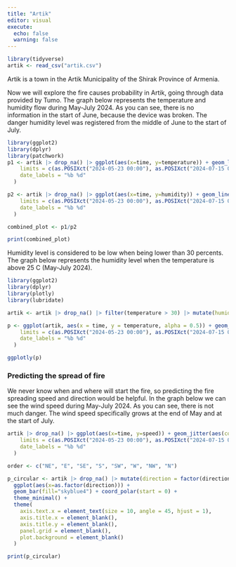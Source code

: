 ```yaml
---
title: "Artik"
editor: visual
execute:
  echo: false
  warning: false
---
```


```r
library(tidyverse)
artik <- read_csv("artik.csv")
```

Artik is a town in the Artik Municipality of the Shirak Province of Armenia.

Now we will explore the fire causes probability in Artik, going through data provided by Tumo. The graph below represents the temperature and humidity flow during May-July 2024. As you can see, there is no information in the start of June, because the device was broken. The danger humidity level was registered from the middle of June to the start of July.

```r
library(ggplot2)
library(dplyr)
library(patchwork)
p1 <- artik |> drop_na() |> ggplot(aes(x=time, y=temperature)) + geom_line(color="darkblue") + geom_smooth(color="white") + theme_minimal() + labs(x=NULL, y="Temperatue", title="Temperature and Humidity in Artik") + scale_x_datetime(
    limits = c(as.POSIXct("2024-05-23 00:00"), as.POSIXct("2024-07-15 00:00")),
    date_labels = "%b %d"
  )

p2 <- artik |> drop_na() |> ggplot(aes(x=time, y=humidity)) + geom_line(aes(color=if_else(humidity<30,"too_low", "normal")))+ scale_color_manual(values = c("too_low"="red", normal="orange"), guide="none") + theme_minimal() + labs(x="Time", y="Humidity") + scale_x_datetime(
    limits = c(as.POSIXct("2024-05-23 00:00"), as.POSIXct("2024-07-15 00:00")),
    date_labels = "%b %d"
  )

combined_plot <- p1/p2

print(combined_plot)
```

Humidity level is considered to be low when being lower than 30 percents. The graph below represents the humidity level when the temperature is above 25 C (May-July 2024).

```r
library(ggplot2)
library(dplyr)
library(plotly)
library(lubridate)

artik <- artik |> drop_na() |> filter(temperature > 30) |> mutate(humidity_level = factor(if_else(humidity < 30, "Too low", "Normal")))

p <- ggplot(artik, aes(x = time, y = temperature, alpha = 0.5)) + geom_point(aes(color = humidity_level)) + scale_color_manual(values = c("Too low" = "firebrick1", "Normal" = "steelblue1")) + theme_bw() + labs(color = "Humidity level", x = "Time", y = "Temperature") + scale_alpha_continuous(guide = "none") + scale_x_datetime(
    limits = c(as.POSIXct("2024-05-23 00:00"), as.POSIXct("2024-07-15 00:00")),
    date_labels = "%b %d"
  )

ggplotly(p)

```

### Predicting the spread of fire

We never know when and where will start the fire, so predicting the fire spreading speed and direction would be helpful. In the graph below we can see the wind speed during May-July 2024. As you can see, there is not much danger. The wind speed specifically grows at the end of May and at the start of July.

```r
artik |> drop_na() |> ggplot(aes(x=time, y=speed)) + geom_jitter(aes(color=if_else(speed<15,"normal", "too_high"), alpha=0.5))+ scale_color_manual(values = c("normal"="black", too_high="darkred"), labels=c("normal"="Normal Speed", "too_high"="High Speed")) + scale_alpha_continuous(guide = "none") + geom_smooth(color="white") + theme_minimal() + labs(title="Wind speed in Artik", x ="Time", y="Speed", color="Wind speed danger level") + scale_x_datetime(
    limits = c(as.POSIXct("2024-05-23 00:00"), as.POSIXct("2024-07-15 00:00")),
    date_labels = "%b %d"
  )
```

```r
order <- c("NE", "E", "SE", "S", "SW", "W", "NW", "N")

p_circular <- artik |> drop_na() |> mutate(direction = factor(direction, levels = order)) |>
  ggplot(aes(x=as.factor(direction))) + 
  geom_bar(fill="skyblue4") + coord_polar(start = 0) +
  theme_minimal() +
  theme(
    axis.text.x = element_text(size = 10, angle = 45, hjust = 1),
    axis.title.x = element_blank(),  
    axis.title.y = element_blank(), 
    panel.grid = element_blank(),
    plot.background = element_blank()
  ) 

print(p_circular) 
```
